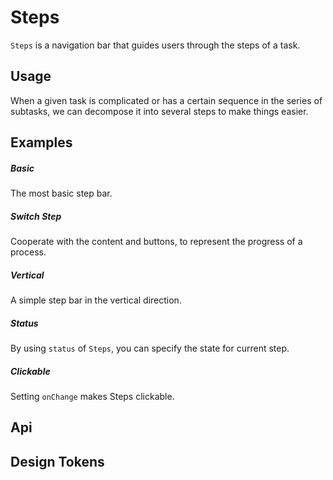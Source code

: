 
<Meta of={KitStepsStories} />

# Steps

`Steps` is a navigation bar that guides users through the steps of a task.

## Usage

When a given task is complicated or has a certain sequence in the series of subtasks, we can decompose it into several steps to make things easier.

## Examples

##### Basic

The most basic step bar.

<CustomCanvas content={Examples.Basic} source={Sources.Basic} id="steps-basic" />

##### Switch Step

Cooperate with the content and buttons, to represent the progress of a process.

<CustomCanvas content={Examples.SwitchStep} source={Sources.SwitchStep} id="steps-switch" />

##### Vertical

A simple step bar in the vertical direction.

<CustomCanvas content={Examples.Vertical} source={Sources.Vertical} id="steps-vertical" />

##### Status

By using `status` of `Steps`, you can specify the state for current step.

<CustomCanvas content={Examples.Status} source={Sources.Status} id="steps-status" />

##### Clickable

Setting `onChange` makes Steps clickable.

<CustomCanvas content={Examples.Clickable} source={Sources.Clickable} id="steps-clickable" />

## Api

<Canvas of={KitStepsStories.Api} />

<Controls of={KitStepsStories.Api} />


## Design Tokens

<DesignTokens path="components.Steps" tokens={fields?.components?.Steps} />